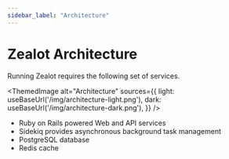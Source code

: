 ```yaml
---
sidebar_label: "Architecture"
---
```


# Zealot Architecture

Running Zealot requires the following set of services.


<ThemedImage
  alt="Architecture"
  sources={{
    light: useBaseUrl('/img/architecture-light.png'),
    dark: useBaseUrl('/img/architecture-dark.png'),
  }}
/>


- Ruby on Rails powered Web and API services
- Sidekiq provides asynchronous background task management
- PostgreSQL database
- Redis cache
